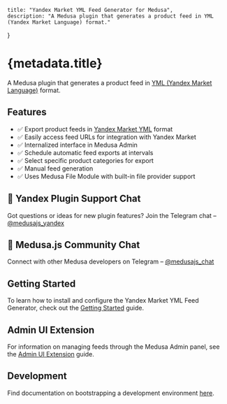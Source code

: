 	title: "Yandex Market YML Feed Generator for Medusa",
	description: "A Medusa plugin that generates a product feed in YML (Yandex Market Language) format."
}

# {metadata.title}

A Medusa plugin that generates a product feed in <a href="https://yandex.com/support/direct/feeds/requirements-yml.html">YML (Yandex Market Language)</a> format.

## Features

- ✅ Export product feeds in [Yandex Market YML](https://yandex.com/support/direct/en/feeds/requirements-yml.html) format
- ✅ Easily access feed URLs for integration with Yandex Market
- ✅ Internalized interface in Medusa Admin
- ✅ Schedule automatic feed exports at intervals
- ✅ Select specific product categories for export
- ✅ Manual feed generation
- ✅ Uses Medusa File Module with built-in file provider support

## 💬 Yandex Plugin Support Chat

Got questions or ideas for new plugin features?
Join the Telegram chat – [@medusajs_yandex](https://t.me/medusajs_yandex)

## 👥 Medusa.js Community Chat

Connect with other Medusa developers on Telegram – [@medusajs_chat](https://t.me/medusajs_chat)

## Getting Started

To learn how to install and configure the Yandex Market YML Feed Generator, check out the [Getting Started](yandex-feed/getting-started) guide.

## Admin UI Extension

For information on managing feeds through the Medusa Admin panel, see the [Admin UI Extension](yandex-feed/admin-ui-extension) guide.

## Development

Find documentation on bootstrapping a development environment [here](https://github.com/gorgojs/medusa-plugins/tree/main/examples/feed-yandex).

